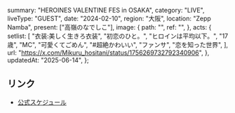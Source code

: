   summary: "HEROINES VALENTINE FES in OSAKA",
  category: "LIVE",
  liveType: "GUEST",
  date: "2024-02-10",
  region: "大阪",
  location: "Zepp Namba",
  present: ["高嶺のなでしこ"],
  image: {
    path: "",
    ref: "",
  },
  acts: {
    setlist: [
      "衣装:美しく生きろ衣装",
      "初恋のひと。",
      "ヒロインは平均以下。",
      "17歳",
      "MC",
      "可愛くてごめん",
      "#超絶かわいい",
      "ファンサ",
      "恋を知った世界",
    ],
    url: "https://x.com/Mikuru_hositani/status/1756269732792340906",
  },
  updatedAt: "2025-06-14",
};

## リンク

- [公式スケジュール](https://takanenonadeshiko.jp/?p=1750)
